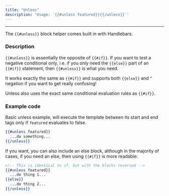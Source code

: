 ```yaml
---
title: "Unless"
description: 'Usage: `{{#unless featured}}{{/unless}}`'
---
```


***

The `{{#unless}}` block helper comes built in with Handlebars.

### Description

`{{#unless}}` is essentially the opposite of `{{#if}}`. If you want to test a negative conditional only, i.e. if you only need the `{{else}}` part of an `{{#if}}` statement, then `{{#unless}}` is what you need.

It works exactly the same as `{{#if}}` and supports both `{{else}}` and `^` negation if you want to get really confusing!

Unless also uses the exact same conditional evaluation rules as `{{#if}}`.

### Example code

Basic unless example, will execute the template between its start and end tags only if `featured` evaluates to false.

```handlebars
{{#unless featured}}
  ...do something...
{{/unless}}
```

If you want, you can also include an else block, although in the majority of cases, if you need an else, then using `{{#if}}` is more readable:

```handlebars
<!-- This is identical to if, but with the blocks reversed -->
{{#unless featured}}
  ...do thing 1...
{{else}}
  ...do thing 2...
{{/unless}}
```